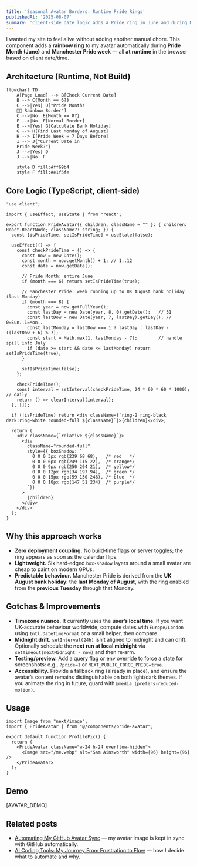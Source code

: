 ```yaml
---
title: 'Seasonal Avatar Borders: Runtime Pride Rings'
publishedAt: '2025-08-07'
summary: 'Client‑side date logic adds a Pride ring in June and during Manchester Pride week, using layered CSS box‑shadows. Here’s how it works, why it’s lightweight, and how to make it more robust.'
---
```




I wanted my site to feel alive without adding another manual chore. This component adds a **rainbow ring** to my avatar automatically during **Pride Month (June)** and **Manchester Pride week** — all **at runtime** in the browser based on client date/time.

## Architecture (Runtime, Not Build)

```mermaid
flowchart TD
    A[Page Load] --> B[Check Current Date]
    B --> C{Month == 6?}
    C -->|Yes| D["Pride Month!
    🏳️‍🌈 Rainbow Border"]
    C -->|No| E{Month == 8?}
    E -->|No| F[Normal Border]
    E -->|Yes| G[Calculate Bank Holiday]
    G --> H[Find Last Monday of August]
    H --> I[Pride Week = 7 Days Before]
    I --> J{"Current Date in
    Pride Week?"}
    J -->|Yes| D
    J -->|No| F
    
    style D fill:#ff69b4
    style F fill:#e1f5fe
```

## Core Logic (TypeScript, client-side)

```tsx
"use client";

import { useEffect, useState } from "react";

export function PrideAvatar({ children, className = "" }: { children: React.ReactNode; className?: string; }) {
  const [isPrideTime, setIsPrideTime] = useState(false);

  useEffect(() => {
    const checkPrideTime = () => {
      const now = new Date();
      const month = now.getMonth() + 1; // 1..12
      const date = now.getDate();

      // Pride Month: entire June
      if (month === 6) return setIsPrideTime(true);

      // Manchester Pride: week running up to UK August bank holiday (last Monday)
      if (month === 8) {
        const year = now.getFullYear();
        const lastDay = new Date(year, 8, 0).getDate();   // 31
        const lastDow = new Date(year, 7, lastDay).getDay(); // 0=Sun..1=Mon..
        const lastMonday = lastDow === 1 ? lastDay : lastDay - ((lastDow + 6) % 7);
        const start = Math.max(1, lastMonday - 7);        // handle spill into July
        if (date >= start && date <= lastMonday) return setIsPrideTime(true);
      }

      setIsPrideTime(false);
    };

    checkPrideTime();
    const interval = setInterval(checkPrideTime, 24 * 60 * 60 * 1000); // daily
    return () => clearInterval(interval);
  }, []);

  if (!isPrideTime) return <div className={`ring-2 ring-black dark:ring-white rounded-full ${className}`}>{children}</div>;

  return (
    <div className={`relative ${className}`}>
      <div
        className="rounded-full"
        style={{ boxShadow: `
          0 0 0 3px rgb(239 68 68),   /* red   */
          0 0 0 6px rgb(249 115 22),  /* orange*/
          0 0 0 9px rgb(250 204 21),  /* yellow*/
          0 0 0 12px rgb(34 197 94),  /* green */
          0 0 0 15px rgb(59 130 246), /* blue  */
          0 0 0 18px rgb(147 51 234)  /* purple*/
        `}}
      >
        {children}
      </div>
    </div>
  );
}
```

## Why this approach works

- **Zero deployment coupling.** No build‑time flags or server toggles; the ring appears as soon as the calendar flips.
- **Lightweight.** Six hard‑edged `box-shadow` layers around a small avatar are cheap to paint on modern GPUs.
- **Predictable behaviour.** Manchester Pride is derived from the **UK August bank holiday**: the **last Monday of August**, with the ring enabled from the **previous Tuesday** through that Monday.

## Gotchas & Improvements

- **Timezone nuance.** It currently uses the **user’s local time**. If you want UK‑accurate behaviour worldwide, compute dates with `Europe/London` using `Intl.DateTimeFormat` or a small helper, then compare.
- **Midnight drift.** `setInterval(24h)` isn’t aligned to midnight and can drift. Optionally schedule the **next run at local midnight** via `setTimeout(nextMidnight - now)` and then re‑arm.
- **Testing/preview.** Add a query flag or env override to force a state for screenshots: e.g., `?pride=1` or `NEXT_PUBLIC_FORCE_PRIDE=true`.
- **Accessibility.** Provide a fallback ring (already in place), and ensure the avatar’s content remains distinguishable on both light/dark themes. If you animate the ring in future, guard with `@media (prefers-reduced-motion)`.

## Usage

```tsx
import Image from "next/image";
import { PrideAvatar } from "@/components/pride-avatar";

export default function ProfilePic() {
  return (
    <PrideAvatar className="w-24 h-24 overflow-hidden">
      <Image src="/me.webp" alt="Sam Ainsworth" width={96} height={96} />
    </PrideAvatar>
  );
}
```

## Demo

[AVATAR_DEMO]

## Related posts

- [Automating My GitHub Avatar Sync](/blog/github-image-sync) — my avatar image is kept in sync with GitHub automatically.
- [AI Coding Tools: My Journey From Frustration to Flow](/blog/ai-coding-tools) — how I decide what to automate and why.
